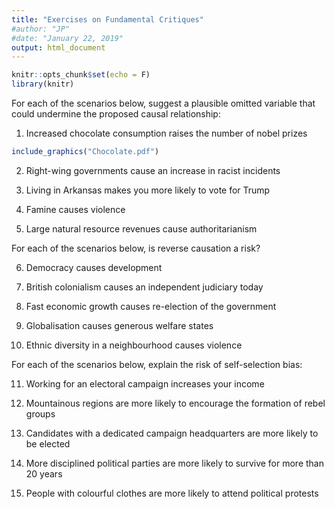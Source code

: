 ```yaml
---
title: "Exercises on Fundamental Critiques"
#author: "JP"
#date: "January 22, 2019"
output: html_document
---
```


```r
knitr::opts_chunk$set(echo = F)
library(knitr)
```

For each of the scenarios below, suggest a plausible omitted variable that could undermine the proposed causal relationship:

1. Increased chocolate consumption raises the number of nobel prizes

```r
include_graphics("Chocolate.pdf")
```

2. Right-wing governments cause an increase in racist incidents

3. Living in Arkansas makes you more likely to vote for Trump

4. Famine causes violence

5. Large natural resource revenues cause authoritarianism

For each of the scenarios below, is reverse causation a risk?

6. Democracy causes development

7. British colonialism causes an independent judiciary today

8. Fast economic growth causes re-election of the government

9. Globalisation causes generous welfare states

10. Ethnic diversity in a neighbourhood causes violence

For each of the scenarios below, explain the risk of self-selection bias:

11. Working for an electoral campaign increases your income

12. Mountainous regions are more likely to encourage the formation of rebel groups

13. Candidates with a dedicated campaign headquarters are more likely to be elected

14. More disciplined political parties are more likely to survive for more than 20 years

15. People with colourful clothes are more likely to attend political protests